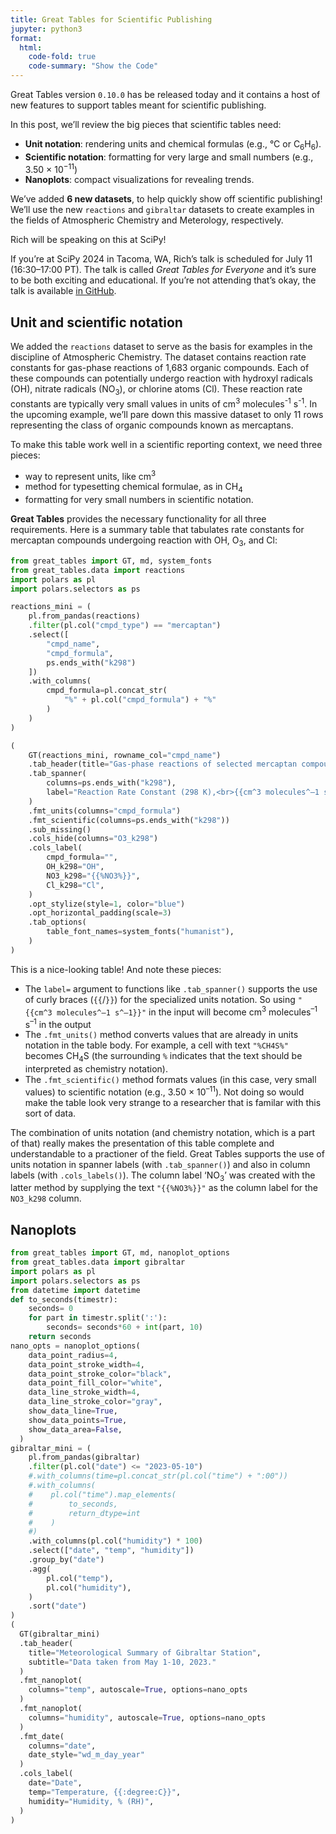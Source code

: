 ```yaml
---
title: Great Tables for Scientific Publishing
jupyter: python3
format:
  html:
    code-fold: true
    code-summary: "Show the Code"
---
```


Great Tables version `0.10.0` has be released today and it contains a host of new features to support tables meant for scientific publishing.

In this post, we'll review the big pieces that scientific tables need:

* **Unit notation**: rendering units and chemical formulas (e.g., °C or C<sub>6</sub>H<sub>6</sub>).
* **Scientific notation**: formatting for very large and small numbers (e.g., 3.50 × 10<sup>−11</sup>)
* **Nanoplots**: compact visualizations for revealing trends.

We've added **6 new datasets**, to help quickly show off scientific publishing! We'll use the new `reactions` and `gibraltar` datasets to create examples in the fields of Atmospheric Chemistry and Meterology, respectively.

:::{.callout-tip}
Rich will be speaking on this at SciPy!

If you're at SciPy 2024 in Tacoma, WA, Rich's talk is scheduled for July 11 (16:30–17:00 PT). The talk is called *Great Tables for Everyone* and it's sure to be both exciting and educational. If you're not attending that's okay, the talk is available [in GitHub](https://github.com/rich-iannone/presentations/tree/main/2024-07-11-SciPy-talk-GT).
:::

## Unit and scientific notation

We added the `reactions` dataset to serve as the basis for examples in the discipline of Atmospheric Chemistry. The dataset contains reaction rate constants for gas-phase reactions of 1,683 organic compounds. Each of these compounds can potentially undergo reaction with hydroxyl radicals (OH), nitrate radicals (NO<sub>3</sub>), or chlorine atoms (Cl). These reaction rate constants are typically very small values in units of cm<sup>3</sup> molecules<sup>-1</sup> s<sup>-1</sup>. In the upcoming example, we'll pare down this massive dataset to only 11 rows representing the class of organic compounds known as mercaptans.

To make this table work well in a scientific reporting context, we need three pieces:

* way to represent units, like cm<sup>3</sup>
* method for typesetting chemical formulae, as in CH<sub>4</sub>
* formatting for very small numbers in scientific notation.

**Great Tables** provides the necessary functionality for all three requirements. Here is a summary table that tabulates rate constants for mercaptan compounds undergoing reaction with OH, O<sub>3</sub>, and Cl:

```python
from great_tables import GT, md, system_fonts
from great_tables.data import reactions
import polars as pl
import polars.selectors as ps

reactions_mini = (
    pl.from_pandas(reactions)
    .filter(pl.col("cmpd_type") == "mercaptan")
    .select([
        "cmpd_name",
        "cmpd_formula",
        ps.ends_with("k298")
    ])
    .with_columns(
        cmpd_formula=pl.concat_str(
            "%" + pl.col("cmpd_formula") + "%"
        )
    )
)

(
    GT(reactions_mini, rowname_col="cmpd_name")
    .tab_header(title="Gas-phase reactions of selected mercaptan compounds")
    .tab_spanner(
        columns=ps.ends_with("k298"),
        label="Reaction Rate Constant (298 K),<br>{{cm^3 molecules^–1 s^–1}}"
    )
    .fmt_units(columns="cmpd_formula")
    .fmt_scientific(columns=ps.ends_with("k298"))
    .sub_missing()
    .cols_hide(columns="O3_k298")
    .cols_label(
        cmpd_formula="",
        OH_k298="OH",
        NO3_k298="{{%NO3%}}",
        Cl_k298="Cl",
    )
    .opt_stylize(style=1, color="blue")
    .opt_horizontal_padding(scale=3)
    .tab_options(
        table_font_names=system_fonts("humanist"),
    )
)
```

This is a nice-looking table! And note these pieces:

* The `label=` argument to functions like `.tab_spanner()` supports the use of curly braces (`{{`/`}}`) for the specialized units notation. So using `"{{cm^3 molecules^–1 s^–1}}"` in the input will become cm<sup>3</sup> molecules<sup>–1</sup> s<sup>–1</sup> in the output
* The `.fmt_units()` method converts values that are already in units notation in the table body. For example, a cell with text `"%CH4S%"` becomes CH<sub>4</sub>S (the surrounding `%` indicates that the text should be interpreted as chemistry notation).
* The `.fmt_scientific()` method formats values (in this case, very small values) to scientific notation (e.g., 3.50 × 10<sup>–11</sup>). Not doing so would make the table look very strange to a researcher that is familar with this sort of data.

The combination of units notation (and chemistry notation, which is a part of that) really makes the presentation of this table complete and understandable to a practioner of the field. Great Tables supports the use of units notation in spanner labels (with `.tab_spanner()`) and also in column labels (with `.cols_labels()`). The column label 'NO<sub>3</sub>' was created with the latter method by supplying the text `"{{%NO3%}}"` as the column label for the `NO3_k298` column.

## Nanoplots




```python
from great_tables import GT, md, nanoplot_options
from great_tables.data import gibraltar
import polars as pl
import polars.selectors as ps
from datetime import datetime
def to_seconds(timestr):
    seconds= 0
    for part in timestr.split(':'):
        seconds= seconds*60 + int(part, 10)
    return seconds
nano_opts = nanoplot_options(
    data_point_radius=4,
    data_point_stroke_width=4,
    data_point_stroke_color="black",
    data_point_fill_color="white",
    data_line_stroke_width=4,
    data_line_stroke_color="gray",
    show_data_line=True,
    show_data_points=True,
    show_data_area=False,
  )
gibraltar_mini = (
    pl.from_pandas(gibraltar)
    .filter(pl.col("date") <= "2023-05-10")
    #.with_columns(time=pl.concat_str(pl.col("time") + ":00"))
    #.with_columns(
    #    pl.col("time").map_elements(
    #        to_seconds,
    #        return_dtype=int
    #    )
    #)
    .with_columns(pl.col("humidity") * 100)
    .select(["date", "temp", "humidity"])
    .group_by("date")
    .agg(
        pl.col("temp"),
        pl.col("humidity"),
    )
    .sort("date")
)
(
  GT(gibraltar_mini)
  .tab_header(
    title="Meteorological Summary of Gibraltar Station",
    subtitle="Data taken from May 1-10, 2023."
  )
  .fmt_nanoplot(
    columns="temp", autoscale=True, options=nano_opts
  )
  .fmt_nanoplot(
    columns="humidity", autoscale=True, options=nano_opts
  )
  .fmt_date(
    columns="date",
    date_style="wd_m_day_year"
  )
  .cols_label(
    date="Date",
    temp="Temperature, {{:degree:C}}",
    humidity="Humidity, % (RH)",
  )
)
```
